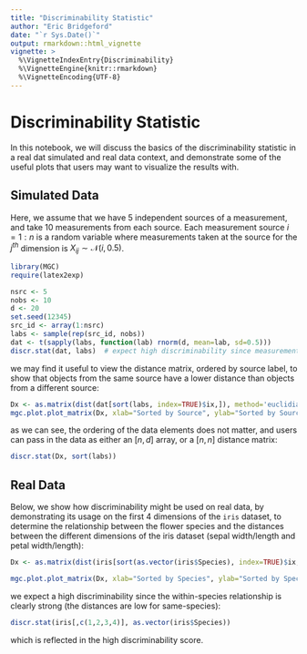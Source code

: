 ```yaml
---
title: "Discriminability Statistic"
author: "Eric Bridgeford"
date: "`r Sys.Date()`"
output: rmarkdown::html_vignette
vignette: >
  %\VignetteIndexEntry{Discriminability}
  %\VignetteEngine{knitr::rmarkdown}
  %\VignetteEncoding{UTF-8}
---
```


# Discriminability Statistic

In this notebook, we will discuss the basics of the discriminability statistic in a real dat simulated and real data context, and demonstrate some of the useful plots that users may want to visualize the results with.

## Simulated Data

Here, we assume that we have 5 independent sources of a measurement, and take 10 measurements from each source. Each measurement source $i = 1:n$ is a random variable where measurements taken at the source for the $j^{th}$ dimension is $X_{ij} \sim \mathcal{N}(i, 0.5)$.

```r
library(MGC)
require(latex2exp)

nsrc <- 5
nobs <- 10
d <- 20
set.seed(12345)
src_id <- array(1:nsrc)
labs <- sample(rep(src_id, nobs))
dat <- t(sapply(labs, function(lab) rnorm(d, mean=lab, sd=0.5)))
discr.stat(dat, labs)  # expect high discriminability since measurements taken at a source have the same mean and sd of only 0.5
```

we may find it useful to view the distance matrix, ordered by source label, to show that objects from the same source have a lower distance than objects from a different source:

```R
Dx <- as.matrix(dist(dat[sort(labs, index=TRUE)$ix,]), method='euclidian')
mgc.plot.plot_matrix(Dx, xlab="Sorted by Source", ylab="Sorted by Source", title="Distance Matrix for Simulated Data", legend.name="dist(x, y)")
```

as we can see, the ordering of the data elements does not matter, and users can pass in the data as either an $[n, d]$ array, or a $[n, n]$ distance matrix:

```r
discr.stat(Dx, sort(labs))
```
## Real Data

Below, we show how discriminability might be used on real data, by demonstrating its usage on the first $4$ dimensions of the `iris` dataset, to determine the relationship between the flower species and the distances between the different dimensions of the iris dataset (sepal width/length and petal width/length):

```r
Dx <- as.matrix(dist(iris[sort(as.vector(iris$Species), index=TRUE)$ix,c(1,2,3,4)]))

mgc.plot.plot_matrix(Dx, xlab="Sorted by Species", ylab="Sorted by Species", title="Distance Matrix for Iris Dataset", legend.name=TeX("$dist(x, y)$"))
```

we expect a high discriminability since the within-species relationship is clearly strong (the distances are low for same-species):

```r
discr.stat(iris[,c(1,2,3,4)], as.vector(iris$Species))
```

which is reflected in the high discriminability score.
